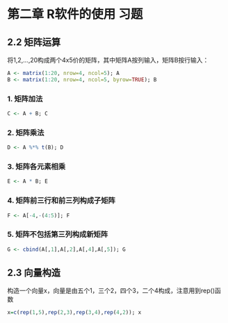 # 第二章 R软件的使用 习题

## 2.2 矩阵运算

将1,2,...,20构成两个4x5价的矩阵，其中矩阵A按列输入，矩阵B按行输入：

```r
A <- matrix(1:20, nrow=4, ncol=5); A
B <- matrix(1:20, nrow=4, ncol=5, byrow=TRUE); B
```

### 1. 矩阵加法

```r
C <- A + B; C
```


### 2. 矩阵乘法

```r
D <- A %*% t(B); D
```


### 3. 矩阵各元素相乘

```r
E <- A * B; E
```


### 4. 矩阵前三行和前三列构成子矩阵

```r
F <- A[-4,-(4:5)]; F
```


### 5. 矩阵不包括第三列构成新矩阵

```r
G <- cbind(A[,1],A[,2],A[,4],A[,5]); G
```

## 2.3 向量构造

构造一个向量x，向量是由五个1，三个2，四个3，二个4构成，注意用到rep()函数

```r
x=c(rep(1,5),rep(2,3),rep(3,4),rep(4,2)); x
```
